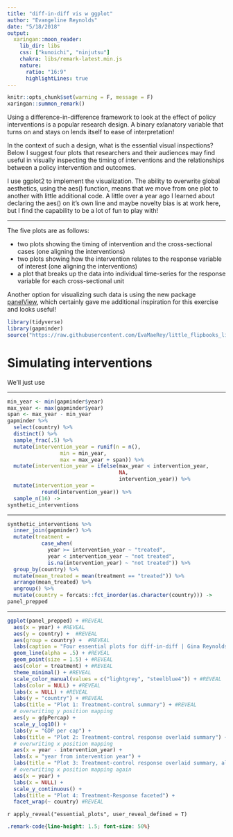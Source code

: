 ```yaml
---
title: "diff-in-diff vis w ggplot"
author: "Evangeline Reynolds"
date: "5/18/2018"
output:
  xaringan::moon_reader:
    lib_dir: libs
    css: ["kunoichi", "ninjutsu"]
    chakra: libs/remark-latest.min.js
    nature:
      ratio: "16:9"
      highlightLines: true
---
```



```r
knitr::opts_chunk$set(warning = F, message = F)
xaringan::summon_remark()
```



Using a difference-in-difference framework to look at the effect of policy interventions is a popular research design.  A binary exlanatory variable that turns on and stays on lends itself to ease of interpretation!

In the context of such a design, what is the essential visual inspections?  Below I suggest four plots that researchers and their audiences may find useful in visually inspecting the timing of interventions and the relationships between a policy intervention and outcomes.

I use ggplot2 to implement the visualization. The ability to overwrite global aesthetics, using the aes() function, means that we move from one plot to another with little additional code.  A little over a year ago I learned about declaring the aes() on it's own line and maybe novelty bias is at work here, but I find the capability to be a lot of fun to play with!


---

The five plots are as follows:

- two plots showing the timing of intervention and the cross-sectional cases (one aligning the interventions)
- two plots showing how the intervention relates to the response variable of interest (one aligning the interventions)
- a plot that breaks up the data into individual time-series for the response variable for each cross-sectional unit

Another option for visualizing such data is using the new package [panelView](http://yiqingxu.org/software/panelView/panelView.html), which certainly gave me additional inspiration for this exercise and looks useful!  


```r
library(tidyverse)
library(gapminder)
source("https://raw.githubusercontent.com/EvaMaeRey/little_flipbooks_library/master/xaringan_reveal_parentheses_balanced.R")
```


# Simulating interventions

We'll just use 


---


```r
min_year <- min(gapminder$year)
max_year <- max(gapminder$year)
span <- max_year - min_year
gapminder %>% 
  select(country) %>% 
  distinct() %>% 
  sample_frac(.5) %>% 
  mutate(intervention_year = runif(n = n(), 
                 min = min_year, 
                 max = max_year + span)) %>% 
  mutate(intervention_year = ifelse(max_year < intervention_year, 
                                    NA, 
                                    intervention_year)) %>% 
  mutate(intervention_year = 
           round(intervention_year)) %>% 
  sample_n(16) ->
synthetic_interventions
```

---


```r
synthetic_interventions %>% 
  inner_join(gapminder) %>% 
  mutate(treatment = 
           case_when(
             year >= intervention_year ~ "treated",
             year < intervention_year ~ "not treated",
             is.na(intervention_year) ~ "not treated")) %>%
  group_by(country) %>% 
  mutate(mean_treated = mean(treatment == "treated")) %>% 
  arrange(mean_treated) %>% 
  ungroup() %>% 
  mutate(country = forcats::fct_inorder(as.character(country))) -> 
panel_prepped
```


---

```r
ggplot(panel_prepped) + #REVEAL
  aes(x = year) + #REVEAL
  aes(y = country) +  #REVEAL
  aes(group = country) +  #REVEAL
  labs(caption = "Four essential plots for diff-in-diff | Gina Reynolds") + #REVEAL
  geom_line(alpha = .5) + #REVEAL
  geom_point(size = 1.5) + #REVEAL
  aes(color = treatment) + #REVEAL
  theme_minimal() + #REVEAL
  scale_color_manual(values = c("lightgrey", "steelblue4")) + #REVEAL
  labs(color = NULL) + #REVEAL
  labs(x = NULL) + #REVEAL
  labs(y = "country") + #REVEAL
  labs(title = "Plot 1: Treatment-control summary") + #REVEAL
  # overwriting y position mapping
  aes(y = gdpPercap) + 
  scale_y_log10() +
  labs(y = "GDP per cap") +
  labs(title = "Plot 2: Treatment-control response overlaid summary") + #REVEAL
  # overwriting x position mapping
  aes(x = year - intervention_year) +
  labs(x = "year from intervention year") +
  labs(title = "Plot 3: Treatment-control response overlaid summary, aligned intervention") + #REVEAL
  # overwriting x position mapping again
  aes(x = year) + 
  labs(x = NULL) +
  scale_y_continuous() +
  labs(title = "Plot 4: Treatment-Response faceted") + 
  facet_wrap(~ country) #REVEAL
```


`r apply_reveal("essential_plots", user_reveal_defined = T)`


```css
.remark-code{line-height: 1.5; font-size: 50%}
```


